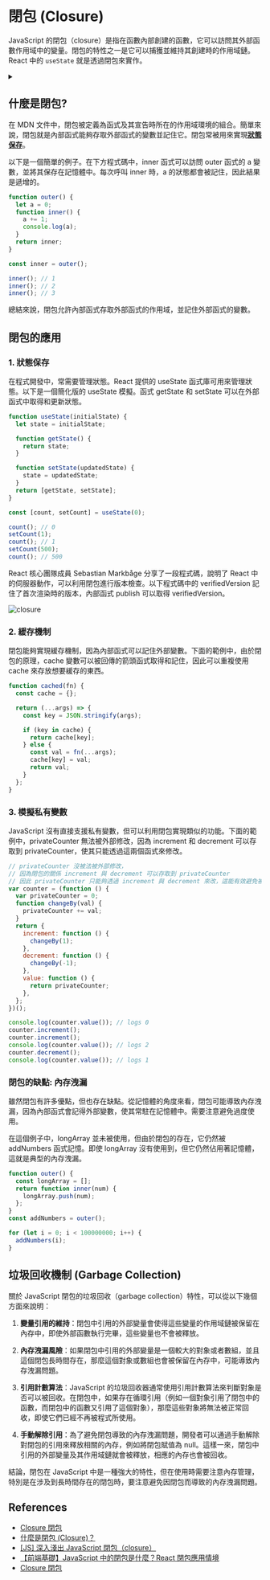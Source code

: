 # 閉包 (Closure)

JavaScript 的閉包（closure）是指在函數內部創建的函數，它可以訪問其外部函數作用域中的變量。閉包的特性之一是它可以捕獲並維持其創建時的作用域鏈。 React 中的 `useState` 就是透過閉包來實作。

<details>
  <summary><b></b>
  </summary>

when you have a function defined inside of another function, that inner function has access to the variables and scope of the outer function even if the outer function finishes executing and those variables are no longer accessible outside of that function.

</details>

## 什麼是閉包?

在 MDN 文件中，閉包被定義為函式及其宣告時所在的作用域環境的組合。簡單來說，閉包就是內部函式能夠存取外部函式的變數並記住它。閉包常被用來實現<u>**狀態保存**</u>。

以下是一個簡單的例子。在下方程式碼中，inner 函式可以訪問 outer 函式的 a 變數，並將其保存在記憶體中。每次呼叫 inner 時，a 的狀態都會被記住，因此結果是遞增的。

```js
function outer() {
  let a = 0;
  function inner() {
    a += 1;
    console.log(a);
  }
  return inner;
}

const inner = outer();

inner(); // 1
inner(); // 2
inner(); // 3
```

總結來說，閉包允許內部函式存取外部函式的作用域，並記住外部函式的變數。

## 閉包的應用

### 1. 狀態保存

在程式開發中，常需要管理狀態。React 提供的 useState 函式庫可用來管理狀態。以下是一個簡化版的 useState 模擬。函式 getState 和 setState 可以在外部函式中取得和更新狀態。

```js
function useState(initialState) {
  let state = initialState;

  function getState() {
    return state;
  }

  function setState(updatedState) {
    state = updatedState;
  }
  return [getState, setState];
}

const [count, setCount] = useState(0);

count(); // 0
setCount(1);
count(); // 1
setCount(500);
count(); // 500
```

React 核心團隊成員 Sebastian Markbåge 分享了一段程式碼，說明了 React 中的伺服器動作，可以利用閉包進行版本檢查。以下程式碼中的 verifiedVersion 記住了首次渲染時的版本，內部函式 publish 可以取得 verifiedVersion。

![closure](/closure.jpeg)

### 2. 緩存機制

閉包能夠實現緩存機制，因為內部函式可以記住外部變數。下面的範例中，由於閉包的原理，cache 變數可以被回傳的箭頭函式取得和記住，因此可以重複使用 cache 來存放想要緩存的東西。

```js
function cached(fn) {
  const cache = {};

  return (...args) => {
    const key = JSON.stringify(args);

    if (key in cache) {
      return cache[key];
    } else {
      const val = fn(...args);
      cache[key] = val;
      return val;
    }
  };
}
```

### 3. 模擬私有變數

JavaScript 沒有直接支援私有變數，但可以利用閉包實現類似的功能。下面的範例中，privateCounter 無法被外部修改，因為 increment 和 decrement 可以存取到 privateCounter，使其只能透過這兩個函式來修改。

```js
// privateCounter 沒被法被外部修改，
// 因為閉包的關係 increment 與 decrement 可以存取到 privateCounter
// 因此 privateCounter 只能夠透過 increment 與 decrement 來改，這能有效避免被誤觸到
var counter = (function () {
  var privateCounter = 0;
  function changeBy(val) {
    privateCounter += val;
  }
  return {
    increment: function () {
      changeBy(1);
    },
    decrement: function () {
      changeBy(-1);
    },
    value: function () {
      return privateCounter;
    },
  };
})();

console.log(counter.value()); // logs 0
counter.increment();
counter.increment();
console.log(counter.value()); // logs 2
counter.decrement();
console.log(counter.value()); // logs 1
```

### 閉包的缺點: 內存洩漏

雖然閉包有許多優點，但也存在缺點。從記憶體的角度來看，閉包可能導致內存洩漏，因為內部函式會記得外部變數，使其常駐在記憶體中。需要注意避免過度使用。

在這個例子中，longArray 並未被使用，但由於閉包的存在，它仍然被 addNumbers 函式記憶。即使 longArray 沒有使用到，但它仍然佔用著記憶體，這就是典型的內存洩漏。

```js
function outer() {
  const longArray = [];
  return function inner(num) {
    longArray.push(num);
  };
}
const addNumbers = outer();

for (let i = 0; i < 100000000; i++) {
  addNumbers(i);
}
```

## 垃圾回收機制 (Garbage Collection)

關於 JavaScript 閉包的垃圾回收（garbage collection）特性，可以從以下幾個方面來說明：

1. **變量引用的維持**：閉包中引用的外部變量會使得這些變量的作用域鏈被保留在內存中，即使外部函數執行完畢，這些變量也不會被釋放。

2. **內存洩漏風險**：如果閉包中引用的外部變量是一個較大的對象或者數組，並且這個閉包長時間存在，那麼這個對象或數組也會被保留在內存中，可能導致內存洩漏問題。

3. **引用計數算法**：JavaScript 的垃圾回收器通常使用引用計數算法來判斷對象是否可以被回收。在閉包中，如果存在循環引用（例如一個對象引用了閉包中的函數，而閉包中的函數又引用了這個對象），那麼這些對象將無法被正常回收，即使它們已經不再被程式所使用。

4. **手動解除引用**：為了避免閉包導致的內存洩漏問題，開發者可以通過手動解除對閉包的引用來釋放相關的內存，例如將閉包賦值為 null。這樣一來，閉包中引用的外部變量及其作用域鏈就會被釋放，相應的內存也會被回收。

結論，閉包在 JavaScript 中是一種強大的特性，但在使用時需要注意內存管理，特別是在涉及到長時間存在的閉包時，要注意避免因閉包而導致的內存洩漏問題。

## References

- [Closure 閉包](https://eyesofkids.gitbooks.io/javascript-start-from-es6/content/part4/closure.html)
- [什麼是閉包 (Closure)？](https://www.explainthis.io/zh-hant/swe/what-is-closure)
- [[JS] 深入淺出 JavaScript 閉包（closure）](https://pjchender.dev/javascript/js-closure/)
- [【前端基礎】JavaScript 中的閉包是什麼？React 閉包應用情境](https://vocus.cc/article/65bb95f8fd89780001ba5756)
- [Closure 閉包](https://eyesofkids.gitbooks.io/javascript-start-from-es6/content/part4/closure.html)
